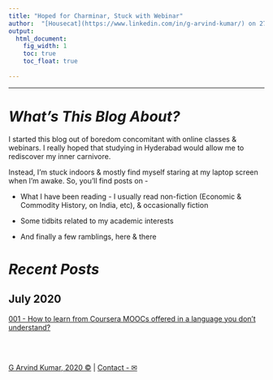```yaml
---
title: "Hoped for Charminar, Stuck with Webinar"
author:  "[Housecat](https://www.linkedin.com/in/g-arvind-kumar/) on 27 July 2020"
output:
  html_document: 
    fig_width: 1
    toc: true
    toc_float: true
  
---
```


----

# ***What's This Blog About?***

I started this blog out of boredom concomitant with online classes & webinars. I really hoped that studying in Hyderabad would allow me to rediscover my inner carnivore. 

Instead, I'm stuck indoors & mostly find myself staring at my laptop screen when I'm awake. So, you'll find posts on -

- What I have been reading - I usually read non-fiction (Economic & Commodity History, on India, etc), & occasionally fiction

- Some tidbits related to my academic interests

- And finally a few ramblings, here & there

# ***Recent Posts***

## July 2020

[001 - How to learn from Coursera MOOCs offered in a language you don't understand?](https://octaveone.github.io/mwb/coursera_language_fix.html)

<br>
<br>

[G Arvind Kumar, 2020 © ](https://www.linkedin.com/in/g-arvind-kumar/) |  [Contact - ✉](mailto:arvind.academic.only@gmail.com) 

